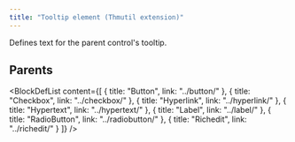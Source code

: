 ```yaml
---
title: "Tooltip element (Thmutil extension)"
---
```



Defines text for the parent control's tooltip.


## Parents

<BlockDefList content={[
    {
      title: "Button",
      link: "../button/"
    },
    {
      title: "Checkbox",
      link: "../checkbox/"
    },
    {
      title: "Hyperlink",
      link: "../hyperlink/"
    },
    {
      title: "Hypertext",
      link: "../hypertext/"
    },
    {
      title: "Label",
      link: "../label/"
    },
    {
      title: "RadioButton",
      link: "../radiobutton/"
    },
    {
      title: "Richedit",
      link: "../richedit/"
    }
  ]}
/>